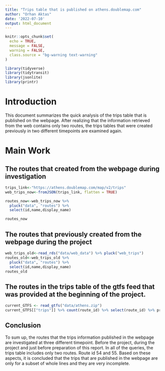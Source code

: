 ```yaml
---
title: "Trips table that is published on athens.doublemap.com"
author: "Orhan Aktas"
date: '2022-07-10'
output: html_document
---
```


```r
knitr::opts_chunk$set(
  echo = TRUE,
  message = FALSE,
  warning = FALSE,
  class.source = "bg-warning text-warning"
)
```

```r
library(tidyverse)
library(tidytransit)
library(jsonlite)
library(printr)
```

# Introduction

This document summarizes the quick analysis of the trips table that is published on the webpage. After realizing that the information retrieved from the web contains only two routes, the trips tables that were created previously in two different timepoints are examined again. 

# Main Work
## The routes that created from the webpage during investigation 
```r
trips_link<-"https://athens.doublemap.com/map/v2/trips"
web_trips_now<-fromJSON(trips_link, flatten = TRUE)

routes_now<-web_trips_now %>%
  pluck("data", "routes") %>% 
  select(id,name,display_name)

routes_now
```

## The routes that previously created from the webpage during the project
```r
web_trips_old<-read_rds("data/web_data") %>% pluck("web_trips")
routes_old<-web_trips_old %>%
  pluck("data", "routes") %>% 
  select(id,name,display_name)
routes_old
```

## The routes in the trips table of the gtfs feed that was provided at the beginning of the project.
```r
current_GTFS <- read_gtfs("data/athens.zip")
current_GTFS[["trips"]] %>% count(route_id) %>% select(route_id) %>% print
```

## Conclusion

To sum up, the routes that the trips information published in the webpage are investigated at three different timepoint. Before the project, during the project and just before preparation of this report. In all of the queries, the trips table includes only two routes. Route id 54 and 55. Based on these aspects, it is concluded that the trips that are published in the webpage are only for a subset of whole lines and they are very incomplete. 
